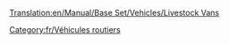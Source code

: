 [[Translation:en/Manual/Base Set/Vehicles/Livestock Vans]]

{{fr/Vehicule routier|nom      = Bétaillère Talbott
  |img      = Talbott_Livestock_Van.png
  |prix     = 4 305£ (8 610$)
  |vitesse  = 48 km/h (30 mph)
  |annualite= 421£ (842$)
  |design   = 1935
  |vie      = 15
  |capacite = 14 têtes de bétail
}}
{{fr/Vehicule routier|nom      = Bétaillère Uhl
  |img      = Uhl_Livestock_Van.png
  |prix     = 5 330£ (10 660$)
  |vitesse  = 88 km/h (55 mph)
  |annualite= 787£ (1 574$)
  |design   = 1980
  |vie      = 15
  |capacite = 16 têtes de bétail
}}
{{fr/Vehicule routier|nom      = Bétaillère Foster
  |img      = Foster_Livestock_Van.png
  |prix     = 5 740£ (11 480$)
  |vitesse  = 112 km/h (70 mph)
  |annualite= 1 125£ (2 250$)
  |design   = 2022
  |vie      = 15
  |capacite = 18 têtes de bétail
}}

[[Category:fr/Véhicules routiers]]